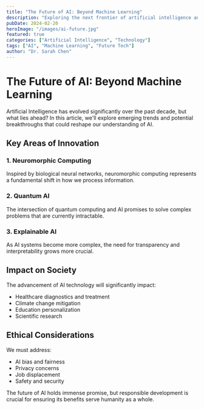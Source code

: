 ```yaml
---
title: "The Future of AI: Beyond Machine Learning"
description: "Exploring the next frontier of artificial intelligence and its potential impact on society"
pubDate: 2024-02-20
heroImage: "/images/ai-future.jpg"
featured: true
categories: ["Artificial Intelligence", "Technology"]
tags: ["AI", "Machine Learning", "Future Tech"]
author: "Dr. Sarah Chen"
---
```


# The Future of AI: Beyond Machine Learning

Artificial Intelligence has evolved significantly over the past decade, but what lies ahead? In this article, we'll explore emerging trends and potential breakthroughs that could reshape our understanding of AI.

## Key Areas of Innovation

### 1. Neuromorphic Computing
Inspired by biological neural networks, neuromorphic computing represents a fundamental shift in how we process information.

### 2. Quantum AI
The intersection of quantum computing and AI promises to solve complex problems that are currently intractable.

### 3. Explainable AI
As AI systems become more complex, the need for transparency and interpretability grows more crucial.

## Impact on Society

The advancement of AI technology will significantly impact:
- Healthcare diagnostics and treatment
- Climate change mitigation
- Education personalization
- Scientific research

## Ethical Considerations

We must address:
- AI bias and fairness
- Privacy concerns
- Job displacement
- Safety and security

The future of AI holds immense promise, but responsible development is crucial for ensuring its benefits serve humanity as a whole.